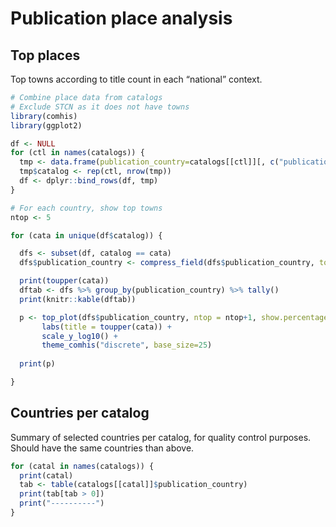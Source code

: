 # Publication place analysis


## Top places

Top towns according to title count in each “national” context.

```r
# Combine place data from catalogs
# Exclude STCN as it does not have towns
library(comhis)
library(ggplot2)  

df <- NULL
for (ctl in names(catalogs)) {
  tmp <- data.frame(publication_country=catalogs[[ctl]][, c("publication_country")])
  tmp$catalog <- rep(ctl, nrow(tmp))
  df <- dplyr::bind_rows(df, tmp)
}

# For each country, show top towns
ntop <- 5

for (cata in unique(df$catalog)) {

  dfs <- subset(df, catalog == cata)
  dfs$publication_country <- compress_field(dfs$publication_country, topn=ntop)

  print(toupper(cata))
  dftab <- dfs %>% group_by(publication_country) %>% tally()
  print(knitr::kable(dftab))

  p <- top_plot(dfs$publication_country, ntop = ntop+1, show.percentage=TRUE) +
       labs(title = toupper(cata)) +
       scale_y_log10() +
       theme_comhis("discrete", base_size=25)
       
  print(p)

}
```





## Countries per catalog

Summary of selected countries per catalog, for quality control purposes. Should have the same countries than above.

```r
for (catal in names(catalogs)) {
  print(catal)
  tab <- table(catalogs[[catal]]$publication_country)
  print(tab[tab > 0])
  print("----------")
}
```